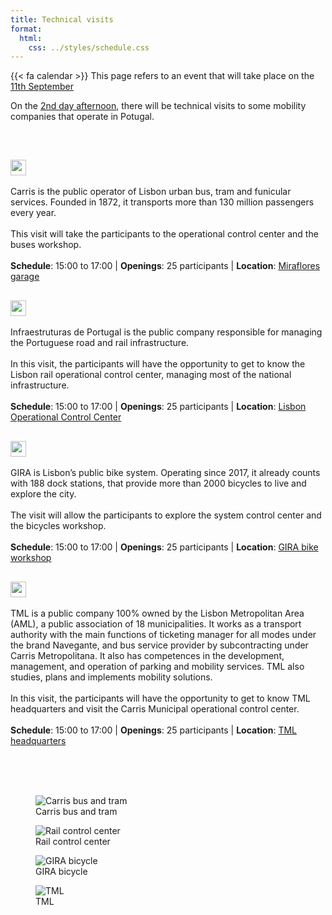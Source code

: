 ```yaml
---
title: Technical visits
format:
  html:
    css: ../styles/schedule.css
---
```


<div class="alert alert-light">
  {{< fa calendar >}} This page refers to an event that will take place on the [11th September](/forum/day2.html)
</div>

On the [2nd day afternoon](/forum/day2.html), there will be technical visits to some mobility companies that operate in Potugal.

<br/>

## <img style="height: calc(1.29rem + 0.48vw)" src="https://carris.pt/media/q04iikx3/logosvg.svg"/>

Carris is the public operator of Lisbon urban bus, tram and funicular services. Founded in 1872, it transports more than 130 million passengers every year.
<br/><br/>
This visit will take the participants to the operational control center and the buses workshop.
<br/><br/>
**Schedule**: 15:00 to 17:00 | 
**Openings**: 25 participants | 
**Location**:  [Miraflores garage](https://maps.app.goo.gl/JywHejjzY3r8RaaSA){target="_blank"}

## <img style="height: calc(1.29rem + 0.48vw)" src="https://www.infraestruturasdeportugal.pt/themes/ip_corporativo_theme/images/logo-cor.png"/>

Infraestruturas de Portugal is the public company responsible for managing the Portuguese road and rail infrastructure.
<br/><br/>
In this visit, the participants will have the opportunity to get to know the Lisbon rail operational control center, managing most of the national infrastructure.
<br/><br/>
**Schedule**: 15:00 to 17:00 | 
**Openings**: 25 participants | 
**Location**:  [Lisbon Operational Control Center](https://maps.app.goo.gl/obNwnZEdKZKweUhc8){target="_blank"}

## <img style="height: calc(1.29rem + 0.48vw)" src="https://www.gira-bicicletasdelisboa.pt/wp-content/themes/gira/resources/assets/images/logo_gira.svg"/>

GIRA is Lisbon's public bike system. Operating since 2017, it already counts with 188 dock stations, that provide more than 2000 bicycles to live and explore the city.
<br/><br/>
The visit will allow the participants to explore the system control center and the bicycles workshop.
<br/><br/>
**Schedule**: 15:00 to 17:00 | 
**Openings**: 25 participants |
**Location**:  [GIRA bike workshop](https://maps.app.goo.gl/5Q3qK19mVz1KQtsP9){target="_blank"}

## <img style="height: calc(1.29rem + 0.48vw)" src="https://www.tmlmobilidade.pt/wp-content/themes/tml-theme/assets/images/logo.svg"/>

<!-- Based on https://www.emta.com/network/lisbon/ -->

TML is a public company 100% owned by the Lisbon Metropolitan Area (AML), a public association of 18 municipalities. It works as a transport authority with the main functions of ticketing manager for all modes under the brand Navegante, and bus service provider by subcontracting under Carris Metropolitana. It also has competences in the development, management, and operation of parking and mobility services. TML also studies, plans and implements mobility solutions.
<br/><br/>
In this visit, the participants will have the opportunity to get to know TML headquarters and visit the Carris Municipal operational control center.
<br/><br/>
**Schedule**: 15:00 to 17:00 | 
**Openings**: 25 participants |
**Location**:  [TML headquarters](https://maps.app.goo.gl/qHzuPBuDL9s1BGGH6){target="_blank"}



<br/><br/><br/>

::: {layout="[[35,30,35,23]]" layout-valign="center"}

![Carris bus and tram](https://carris.pt/media/hctfu2l1/t_paco_carris.jpg?crop=0,0.28361204013377928,0,0.10916623003961472&cropmode=percentage&width=1366&height=525&rnd=133536028435800000)

![Rail control center](https://www.infraestruturasdeportugal.pt/sites/default/files/2023-11/1150x550%20%284%29.jpg)

![GIRA bicycle](https://www.gira-bicicletasdelisboa.pt/wp-content/themes/gira/resources/assets/images/about-img-1.jpg)

![TML](https://lisboaparapessoas.pt/wp-content/uploads/2025/02/carrismettransparencia_01.jpg){.preview-image}
:::